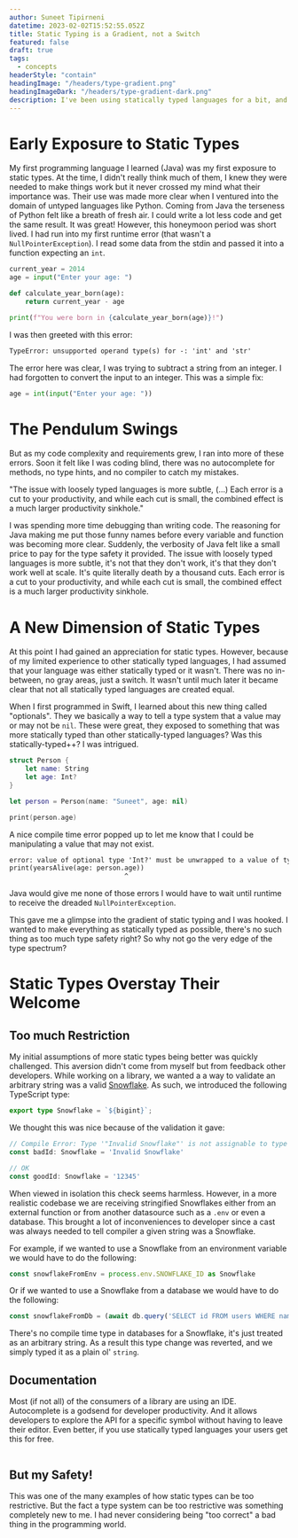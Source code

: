 ```yaml
---
author: Suneet Tipirneni
datetime: 2023-02-02T15:52:55.052Z
title: Static Typing is a Gradient, not a Switch
featured: false
draft: true
tags:
  - concepts
headerStyle: "contain"
headingImage: "/headers/type-gradient.png"
headingImageDark: "/headers/type-gradient-dark.png"
description: I've been using statically typed languages for a bit, and one thing is abundantly clear. How we use static types is anything but a binary decision.
---
```


# Early Exposure to Static Types

My first programming language I learned (Java) was my first exposure to static types. At the time, I didn't really think much of them, I knew they were needed
to make things work but it never crossed my mind what their importance was. Their use was made more clear when I ventured into the domain of untyped languages
like Python. Coming from Java the terseness of Python felt like a breath of fresh air. I could write a lot less code and get the same result. It was great! However,
this honeymoon period was short lived. I had run into my first runtime error (that wasn't a `NullPointerException`). I read some data from the stdin and passed it into
a function expecting an `int`.

```python
current_year = 2014
age = input("Enter your age: ")

def calculate_year_born(age):
    return current_year - age

print(f"You were born in {calculate_year_born(age)}!")
```

I was then greeted with this error:

```txt title="error.txt"
TypeError: unsupported operand type(s) for -: 'int' and 'str'
```

The error here was clear, I was trying to subtract a string from an integer. I had forgotten to convert the input to an integer.
This was a simple fix:

```python
age = int(input("Enter your age: "))
```

# The Pendulum Swings

But as my code complexity and requirements grew, I ran into more of these errors. Soon it felt like I was coding blind,
there was no autocomplete for methods, no type hints, and no compiler to catch my mistakes.

<Quote>
  "The issue with loosely typed languages is more subtle, (...) Each error is a cut to your productivity, and while each cut is small,
the combined effect is a much larger productivity sinkhole."
</Quote>

I was spending more time debugging than writing code. The reasoning for Java making me put those funny names before every variable and function was becoming more clear. 
Suddenly, the verbosity of Java felt like a small price to pay for the type safety it provided. The issue with loosely typed languages is more subtle, it's not that they
don't work, it's that they don't work well at scale. It's quite literally death by a thousand cuts. Each error is a cut to your productivity, and while each cut is small,
the combined effect is a much larger productivity sinkhole. 

# A New Dimension of Static Types

At this point I had gained an appreciation for static types. However, because of my limited experience to other statically typed languages, I had assumed
that your language was either statically typed or it wasn't. There was no in-between, no gray areas, just a switch. It wasn't until much later it became clear
that not all statically typed languages are created equal.

When I first programmed in Swift, I learned about this new thing called "optionals". They we basically a way to tell a type system that a value may or may not be `nil`.
These were great, they exposed to something that was more statically typed than other statically-typed languages? Was this statically-typed++? I was intrigued.

```swift
struct Person {
    let name: String
    let age: Int?
}

let person = Person(name: "Suneet", age: nil)

print(person.age)
```
A nice compile time error popped up to let me know that I could be manipulating a value that may not exist.

```txt title="compile-error.txt"
error: value of optional type 'Int?' must be unwrapped to a value of type 'Int'
print(yearsAlive(age: person.age))
                             ^
```

Java would give me none of those errors I would have to wait until runtime to receive the dreaded `NullPointerException`. 

This gave me a glimpse into the gradient of static typing and I was hooked. I wanted to make everything as statically typed as possible, there's no such thing as too much type safety right? So why
not go the very edge of the type spectrum?

# Static Types Overstay Their Welcome

## Too much Restriction

My initial assumptions of more static types being better was quickly challenged. This aversion didn't come from myself but from feedback other developers. While working on a library, we wanted a 
a way to validate an arbitrary string was a valid [Snowflake](https://en.wikipedia.org/wiki/Snowflake_ID). As such, we introduced the following TypeScript type:

```typescript
export type Snowflake = `${bigint}`;
```

We thought this was nice because of the validation it gave:

```typescript
// Compile Error: Type '"Invalid Snowflake"' is not assignable to type '`${bigint}`'.
const badId: Snowflake = 'Invalid Snowflake'

// OK
const goodId: Snowflake = '12345'
```
When viewed in isolation this check seems harmless. However, in a more realistic codebase we are receiving stringified Snowflakes either from an external function or from another datasource such as a `.env`
or even a database. This brought a lot of inconveniences to developer since a cast was always needed to tell compiler a given string was a Snowflake.

For example, if we wanted to use a Snowflake from an environment variable we would have to do the following:

```typescript
const snowflakeFromEnv = process.env.SNOWFLAKE_ID as Snowflake
```

Or if we wanted to use a Snowflake from a database we would have to do the following:

```typescript
const snowflakeFromDb = (await db.query('SELECT id FROM users WHERE name = "Suneet"')) as Snowflake
```

There's no compile time type in databases for a Snowflake, it's just treated as an arbitrary string. As a result this type change was reverted,
and we simply typed it as a plain ol' `string`.

## Documentation

Most (if not all) of the consumers of a library are using an IDE. Autocomplete is a godsend for developer productivity. And it allows developers to explore the API for a specific
symbol without having to leave their editor. Even better, if you use statically typed languages your users get this for free.  

```typescript
```

## But my Safety!

This was one of the many examples of how static types can be too restrictive. But the fact a type system can be too restrictive was something completely new to me. I had never considering being "too correct" a 
bad thing in the programming world.  